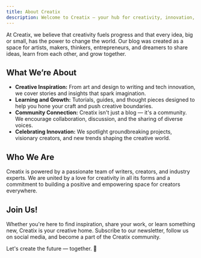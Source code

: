 ```yaml
---
title: About Creatix
description: Welcome to Creatix — your hub for creativity, innovation, and inspiration!
---
```

At Creatix, we believe that creativity fuels progress and that every idea, big or small, has the power to change the world. Our blog was created as a space for artists, makers, thinkers, entrepreneurs, and dreamers to share ideas, learn from each other, and grow together.

## What We’re About

- **Creative Inspiration:** From art and design to writing and tech innovation, we cover stories and insights that spark imagination.
- **Learning and Growth:** Tutorials, guides, and thought pieces designed to help you hone your craft and push creative boundaries.
- **Community Connection:** Creatix isn't just a blog — it's a community. We encourage collaboration, discussion, and the sharing of diverse voices.
- **Celebrating Innovation:** We spotlight groundbreaking projects, visionary creators, and new trends shaping the creative world.

## Who We Are

Creatix is powered by a passionate team of writers, creators, and industry experts. We are united by a love for creativity in all its forms and a commitment to building a positive and empowering space for creators everywhere.

## Join Us!

Whether you're here to find inspiration, share your work, or learn something new, Creatix is your creative home. Subscribe to our newsletter, follow us on social media, and become a part of the Creatix community.

Let's create the future — together. 🚀
